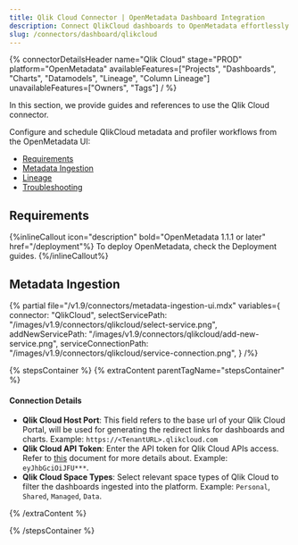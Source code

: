 ```yaml
---
title: Qlik Cloud Connector | OpenMetadata Dashboard Integration
description: Connect QlikCloud dashboards to OpenMetadata effortlessly. Complete setup guide, configuration steps, and metadata extraction for seamless data governance.
slug: /connectors/dashboard/qlikcloud
---
```







{% connectorDetailsHeader
  name="Qlik Cloud"
  stage="PROD"
  platform="OpenMetadata"
  availableFeatures=["Projects", "Dashboards", "Charts", "Datamodels", "Lineage", "Column Lineage"]
  unavailableFeatures=["Owners", "Tags"]
/ %}

In this section, we provide guides and references to use the Qlik Cloud connector.

Configure and schedule QlikCloud metadata and profiler workflows from the OpenMetadata UI:

- [Requirements](#requirements)
- [Metadata Ingestion](#metadata-ingestion)
- [Lineage](#lineage)
- [Troubleshooting](/connectors/dashboard/qlikcloud/troubleshooting)

<IngestionModeTiles yamlPath="/snippets/connectors/dashboard/qlikcloud/yaml" />

## Requirements

{%inlineCallout icon="description" bold="OpenMetadata 1.1.1 or later" href="/deployment"%}
To deploy OpenMetadata, check the Deployment guides.
{%/inlineCallout%}

## Metadata Ingestion

{% partial
  file="/v1.9/connectors/metadata-ingestion-ui.mdx"
  variables={
    connector: "QlikCloud",
    selectServicePath: "/images/v1.9/connectors/qlikcloud/select-service.png",
    addNewServicePath: "/images/v1.9/connectors/qlikcloud/add-new-service.png",
    serviceConnectionPath: "/images/v1.9/connectors/qlikcloud/service-connection.png",
 }
/%}

{% stepsContainer %}
{% extraContent parentTagName="stepsContainer" %}

#### Connection Details

- **Qlik Cloud Host Port**: This field refers to the base url of your Qlik Cloud Portal, will be used for generating the redirect links for dashboards and charts. Example: `https://<TenantURL>.qlikcloud.com`
- **Qlik Cloud API Token**: Enter the API token for Qlik Cloud APIs access. Refer to [this](https://help.qlik.com/en-US/cloud-services/Subsystems/Hub/Content/Sense_Hub/Admin/mc-generate-api-keys.htm) document for more details about. Example: `eyJhbGciOiJFU***`.
- **Qlik Cloud Space Types**: Select relevant space types of Qlik Cloud to filter the dashboards ingested into the platform. Example: `Personal`, `Shared`, `Managed`, `Data`.

{% /extraContent %}

<TestConnection />

<ConfigureIngestion />

<IngestionScheduleAndDeploy />

{% /stepsContainer %}

<DashboardLineage />
